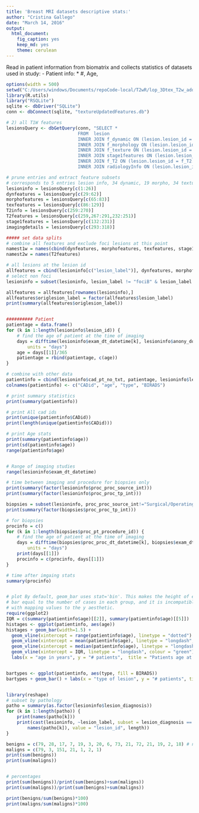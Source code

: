 ---
title: 'Breast MRI datasets descriptive stats:'
author: "Cristina Gallego"
date: "March 14, 2016"
output: 
  html_document: 
    fig_caption: yes
    keep_md: yes
    theme: cerulean
---

Read in patient information from biomatrix and collects statistics of datasets used in study:
- Patient info:
  * #, Age,
  

```{r fig.width=12, fig.height=12, warning=FALSE, message=FALSE}
options(width = 500)
setwd("C:/Users/windows/Documents/repoCode-local/T2wR/lop_3Dtex_T2w_addedvalue")
library(R.utils)
library("RSQLite")
sqlite <- dbDriver("SQLite")
conn <- dbConnect(sqlite, "textureUpdatedFeatures.db")

# 2) all T1W features
lesionsQuery <- dbGetQuery(conn, "SELECT *
                           FROM  lesion 
                           INNER JOIN f_dynamic ON (lesion.lesion_id = f_dynamic.lesion_id)
                           INNER JOIN f_morphology ON (lesion.lesion_id = f_morphology.lesion_id)
                           INNER JOIN f_texture ON (lesion.lesion_id = f_texture.lesion_id)
                           INNER JOIN stage1features ON (lesion.lesion_id = stage1features.lesion_id)
                           INNER JOIN f_T2 ON (lesion.lesion_id = f_T2.lesion_id)
                           INNER JOIN radiologyInfo ON (lesion.lesion_id = radiologyInfo.lesion_id)")

# prune entries and extract feature subsets
# corresponds to 5 entries lesion info, 34 dynamic, 19 morpho, 34 texture fueatures
lesioninfo = lesionsQuery[c(1:26)]
dynfeatures = lesionsQuery[c(29:62)]
morphofeatures = lesionsQuery[c(65:83)]
texfeatures = lesionsQuery[c(86:129)]
T2info = lesionsQuery[c(259:270)]
T2features = lesionsQuery[c(259,267:291,232:251)]
stage1features = lesionsQuery[c(132:231)]
imagingdetails = lesionsQuery[c(293:318)]

##### set data splits
# combine all features and exclude foci lesions at this point
namest1w = names(cbind(dynfeatures, morphofeatures, texfeatures, stage1features))
namest2w = names(T2features)

# all lesions at the lesion id
allfeatures = cbind(lesioninfo[c("lesion_label")], dynfeatures, morphofeatures, texfeatures, stage1features, T2features)   
# select non foci
lesioninfo = subset(lesioninfo, lesion_label != "fociB" & lesion_label != "fociM" )

allfeatures = allfeatures[rownames(lesioninfo),]
allfeatures$origlesion_label = factor(allfeatures$lesion_label)
print(summary(allfeatures$origlesion_label))


########## Patient 
patientage = data.frame()
for (k in 1:length(lesioninfo$lesion_id)) {
    # find the age of patient at the time of imaging
    days = difftime(lesioninfo$exam_dt_datetime[k], lesioninfo$anony_dob_datetime[k], 
        units = "days")
    age = days[[1]]/365
    patientage = rbind(patientage, c(age))
}

# combine with other data
patientinfo = cbind(lesioninfo$cad_pt_no_txt, patientage, lesioninfo$lesion_label, lesioninfo$BIRADS)
colnames(patientinfo) <- c("CADid", "age", "type", "BIRADS")

# print summary statistics
print(summary(patientinfo))

# print All cad ids
print(unique(patientinfo$CADid))
print(length(unique(patientinfo$CADid)))

# print Age stats
print(summary(patientinfo$age))
print(sd(patientinfo$age))
range(patientinfo$age)


# Range of imaging studies
range(lesioninfo$exam_dt_datetime)

# time between imaging and procedure for biopsies only
print(summary(factor(lesioninfo$proc_proc_source_int)))
print(summary(factor(lesioninfo$proc_proc_tp_int)))

biopsies = subset(lesioninfo, proc_proc_source_int!="Surgical/Operating Rm (includes 'Sentinel Lymph Node Biopsy')")
print(summary(factor(biopsies$proc_proc_tp_int)))

# for biopsies
procinfo = c()
for (k in 1:length(biopsies$proc_pt_procedure_id)) {
    # find the age of patient at the time of imaging
    days = difftime(biopsies$proc_proc_dt_datetime[k], biopsies$exam_dt_datetime[k], 
        units = "days")
    print(days[[1]])
    procinfo = c(procinfo, days[[1]])
}

# time after imgaing stats
summary(procinfo)


# plot By default, geom_bar uses stat='bin'. This makes the height of each
# bar equal to the number of cases in each group, and it is incompatible
# with mapping values to the y aesthetic.
require(ggplot2)
IQR = c(summary(patientinfo$age)[[2]], summary(patientinfo$age)[[5]])
histages <- ggplot(patientinfo, aes(age))
histages + geom_bar(width=1.5) + 
  geom_vline(xintercept = range(patientinfo$age), linetype = "dotted") + 
  geom_vline(xintercept = mean(patientinfo$age), linetype = "longdash", colour = "red") + 
  geom_vline(xintercept = median(patientinfo$age), linetype = "longdash", colour = "blue") + 
  geom_vline(xintercept = IQR, linetype = "longdash", colour = "green") + 
  labs(x = "age in years", y = "# patients",  title = "Patients age at the time of imaging")


bartypes <- ggplot(patientinfo, aes(type, fill = BIRADS))
bartypes + geom_bar() + labs(x = "type of lesion", y = "# patients", title = "Type of lesion and BIRADS category")


library(reshape)
# subset by pathology
patho = summary(as.factor(lesioninfo$lesion_diagnosis))
for (k in 1:length(patho)) {
    print(names(patho[k]))
    print(cast(lesioninfo, ~lesion_label, subset = lesion_diagnosis == 
        names(patho[k]), value = "lesion_id", length))
}

benigns = c(79, 28, 17, 7, 19, 3, 20, 6, 73, 21, 72, 21, 19, 2, 18) # n=405
maligns = c(79, 3, 151, 21, 1, 2, 1)
print(sum(benigns))
print(sum(maligns))


# percentages
print(sum(benigns))/print(sum(benigns)+sum(maligns))
print(sum(maligns))/print(sum(benigns)+sum(maligns))

print(benigns/sum(benigns)*100)
print(maligns/sum(maligns)*100)

```


